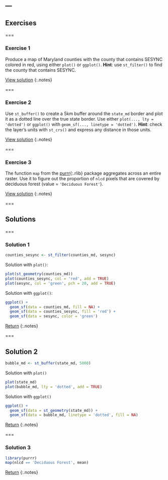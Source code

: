 ---
---

## Exercises

===

### Exercise 1

Produce a map of Maryland counties with the county that contains SESYNC colored in red, using either `plot()` or `ggplot()`. **Hint**: use `st_filter()` to find the county that contains SESYNC.

[View solution](#solution-1)
{:.notes}

===

### Exercise 2

Use `st_buffer()` to create a 5km buffer around the `state_md` border and plot it as a dotted line over the true state border. Use either `plot(..., lty = 'dotted')` or `ggplot()` with `geom_sf(..., linetype = 'dotted')`. **Hint**: check the layer's units with `st_crs()` and express any distance in those units.

[View solution](#solution-2)
{:.notes}

===

### Exercise 3

The function `map` from the [purrr](){:.rlib} package aggregates across an entire raster. Use it to figure out the proportion of `nlcd` pixels that are covered by deciduous forest (value = `'Deciduous Forest'`).

[View solution](#solution-3)
{:.notes}

===

## Solutions

===

### Solution 1

```r
counties_sesync <- st_filter(counties_md, sesync)
```

Solution with `plot()`:

```r
plot(st_geometry(counties_md))
plot(counties_sesync, col = 'red', add = TRUE)
plot(sesync, col = 'green', pch = 20, add = TRUE)
```

Solution with `ggplot()`:

```r
ggplot() +
  geom_sf(data = counties_md, fill = NA) +
  geom_sf(data = counties_sesync, fill = 'red') +
  geom_sf(data = sesync, color = 'green')
```


[Return](#exercise-1)
{:.notes}

===

## Solution 2

```r
bubble_md <- st_buffer(state_md, 5000)
```

Solution with `plot()`

```r
plot(state_md)
plot(bubble_md, lty = 'dotted', add = TRUE)
```

Solution with `ggplot()`

```r
ggplot() +
  geom_sf(data = st_geometry(state_md)) +
  geom_sf(data = bubble_md, linetype = 'dotted', fill = NA)
```


[Return](#exercise-2)
{:.notes}

===

### Solution 3

```r
library(purrr)
map(nlcd == 'Deciduous Forest', mean)
```

[Return](#exercise-3)
{:.notes}
